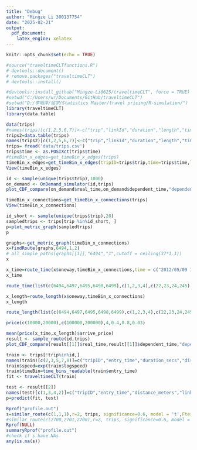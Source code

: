 ```yaml
---
title: "Debug"
author: "Mingze Li 300137754"
date: "2025-02-21"
output:
  pdf_document:
    latex_engine: xelatex
---
```


```r
knitr::opts_chunk$set(echo = TRUE)
```

```r
#source("traveltimeCLTfunctions.R")
# devtools::document()
# remove.packages("traveltimeCLT")
# devtools::install()
```

```r
#devtools::install_github("Mingze-Li0625/traveltimeCLT", force = TRUE)
#setwd("C:/Users/wr/Documents/GitHub/traveltimeCLT")
#setwd("D:/李明泽/留学/Statistics Master/travel pricing/R-simulation/")
library(traveltimeCLT)
library(data.table)

```



```r
data(trips)
#names(trips)[c(1,2,5,6,7)]<-c("trip","linkId","duration","length","time")
trips2=data.table(trips)
names(trips2)[c(1,2,5,6,7)]<-c("trip","linkId","duration","length","time")
trips= fread('data/trips.csv')
trips$time <- as.POSIXct(trips$time)
#timeBin_x_edges=get_timeBin_x_edges(trips)
timeBin_x_edges=get_timeBin_x_edges(tripID=trips$trip,time=trips$time,linkId=trips$linkId,length = trips$length)
View(timeBin_x_edges)
```

```r
id <- sample(unique(trips$trip),1000)
on_demand <- OnDemand_simulator(id,trips)
plot_CDF_compare(on_demand$real_time,on_demand$dependent_time,"dependent data")

```


```r
timeBin_x_connections=get_timeBin_x_connections(trips)
View(timeBin_x_connections)
```

```r
id_short <- sample(unique(trips$trip),20)
sampledtrips <- trips[trip %in%id_short, ]
p=plot_metric_graph(sampledtrips)
p

```

```r
graphs<-get_metric_graph(timeBin_x_connections)
x=findRoute(graphs,6494,1,2)
# all_simple_paths(graphs[[1]],"6494","1",cutoff = ceiling(37*1.1))
x
```

```r
x_time=route_time(x$oneway,timeBin_x_connections,time = c("2012/05/09 19:59:30","Weekday","2012/05/09 19:59:30","Weekday" ))
x_time
```

```r
route_time(list(c(6494,6497,6495,6498,6499),c(1,2,3,4),c(22,23,24,245),c(1,2,5,7,8,9)),timeBin_x_edges,time = c("2012/05/09 19:59:30","Weekday","2012/05/09 19:59:30","Weekday" ))
```

```r
x_length=route_length(x$oneway,timeBin_x_connections)
x_length
```

```r
route_length(list(c(6494,6497,6495,6498,6499),c(1,2,3,4),c(22,23,24,245),c(1,2,5,7,8,9)),timeBin_x_edges)
```

```r
price(c(10000,20000),c(100000,200000),4,0.4,0.8,0.03)
```

```r
mean(price(x_time,x_length)$arrive_price)
result <- sample_route(id,trips)
plot_CDF_compare(result[[1]]$real_time,result[[1]]$dependent_time,"dependent data")
```

```r
train <- trips[!trip%in%id,]
names(train)[c(2,3,5,7,8)]=c("tripID","entry_time","duration_secs","distance_meters","linkID")
train$speed=exp(train$logspeed)
train$timeBin=time_bins_readable(train$entry_time)
fit <- traveltimeCLT(train)
```

```r
test <- result[[2]]
names(test)[c(1,3,4,2)]=c("tripID","entry_time","distance_meters","linkID")
p=predict(fit, test)
```

```r
Rprof("profile.out")
s=similar_route(c(1,1,1),r=2, trips, significance=0.6, model = 't',Ftest_sd = F)
#similar_route(c(2700,2701,2700),r=2, trips, significance=0.6, model = 't',Ftest_sd = F)
Rprof(NULL)
summaryRprof("profile.out")
#check if s have NAs
any(is.na(s))


```